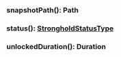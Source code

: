 ### snapshotPath(): Path

### status(): [StrongholdStatusType](#strongholdstatustype)

### unlockedDuration(): Duration
